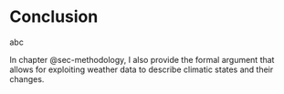 # Conclusion

abc

In chapter @sec-methodology, I also provide the formal argument that allows for exploiting weather data to describe climatic states and their changes.
